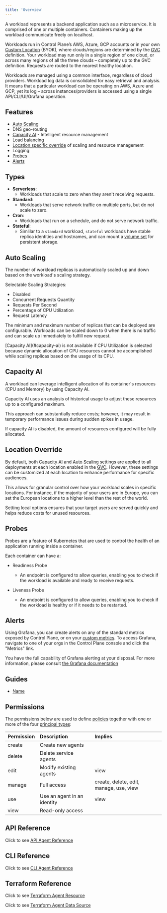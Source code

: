 ```yaml
---
title: 'Overview'
---
```


A workload represents a backend application such as a microservice. It is comprised of one or multiple containers. Containers making up the workload communicate freely on localhost.

Workloads run in Control Plane’s AWS, Azure, GCP accounts or in your own [Custom Location](/reference/location#byok-locations) (BYOK), where clouds/regions are determined by the [GVC](/reference/gvc) definition. Your workload may run only in a single region of one cloud, or across many regions of all the three clouds – completely up to the GVC definition. Requests are routed to the nearest healthy location.

Workloads are managed using a common interface, regardless of cloud providers. Workload log data is consolidated for easy retrieval and analysis. It means that a particular workload can be operating on AWS, Azure and GCP, yet its log – across instances/providers is accessed using a single API/CLI/UI/Grafana operation.

## Features

- [Auto Scaling](#auto-scaling)
- DNS geo-routing
- [Capacity AI](#capacity-ai) - Intelligent resource management
- Load balancing
- [Location specific override](#location-override) of scaling and resource management
- Logging
- [Probes](#probes)
- [Alerts](#alerts)

## Types

- **Serverless**:
  - Workloads that scale to zero when they aren't receiving requests.
- **Standard**:
  - Workloads that serve network traffic on multiple ports, but do not scale to zero.
- **Cron**:
  - Workloads that run on a schedule, and do not serve network traffic.
- **Stateful**:
  - Simlilar to a `standard` workload, `stateful` workloads have stable replica identities and hostnames, and can mount a [volume set](/reference/volumeset) for persistent storage.

## Auto Scaling

The number of workload replicas is automatically scaled up and down based on the workload's scaling strategy.

Selectable Scaling Strategies:

- Disabled
- Concurrent Requests Quantity
- Requests Per Second
- Percentage of CPU Utilization
- Request Latency

The minimum and maximum number of replicas that can be deployed are configurable. Workloads can be scaled down to 0 when there is no traffic and can scale up immediately to fulfill new request.

<Info>
  [Capacity AI](#capacity-ai) is not available if CPU Utilization is selected because dynamic allocation of CPU resources cannot be
  accomplished while scaling replicas based on the usage of its CPU.
</Info>

## Capacity AI

A workload can leverage intelligent allocation of its container's resources (CPU and Memory) by using Capacity AI.

Capacity AI uses an analysis of historical usage to adjust these resources up to a configured maximum.

This approach can substantially reduce costs; however, it may result in temporary performance issues during sudden spikes in usage.

If capacity AI is disabled, the amount of resources configured will be fully allocated.

## Location Override

By default, both [Capacity AI](#capacity-ai) and [Auto Scaling](#auto-scaling) settings are applied to all deployments at each location enabled in the [GVC](/concepts/gvc). However, these settings can be customized at each location to enhance performance for specific audiences.

This allows for granular control over how your workload scales in specific locations. For instance, if the majority of your users are in Europe, you can set the European locations to a higher level than the rest of the world.

Setting local options ensures that your target users are served quickly and helps reduce costs for unused resources.

## Probes

Probes are a feature of Kubernetes that are used to control the health of an application running inside a container.

Each container can have a:

- Readiness Probe

  - An endpoint is configured to allow queries, enabling you to check if the workload is available and ready to receive requests.

- Liveness Probe
  - An endpoint is configured to allow queries, enabling you to check if the workload is healthy or if it needs to be restarted.

## Alerts

Using Grafana, you can create alerts on any of the standard metrics exposed by Control Plane, or on your [custom metrics](/reference/workload#metrics). To access Grafana, navigate to one of your orgs in the Control Plane console and click the "Metrics" link.

You have the full capability of Grafana alerting at your disposal. For more information, please consult [the Grafana documentation](https://grafana.com/docs/grafana/latest/alerting/)

## Guides

- [Name](/guides)

## Permissions

The permissions below are used to define [policies](/reference/policy) together with one or more of the four
[principal types](/concepts/principal_types):

| Permission | Description                 | Implies                                 |
| :--------- | :-------------------------- | :-------------------------------------- |
| create     | Create new agents           |                                         |
| delete     | Delete service agents       |                                         |
| edit       | Modify existing agents      | view                                    |
| manage     | Full access                 | create, delete, edit, manage, use, view |
| use        | Use an agent in an identity | view                                    |
| view       | Read-only access            |                                         |

## API Reference

Click to see [API Agent Reference](/api-reference/agent)

## CLI Reference

Click to see [CLI Agent Reference](/references/cli/agent)

## Terraform Reference

Click to see [Terraform Agent Resource](/references/terraform/resources/cpln_gvc)

Click to see [Terraform Agent Data Source](/references/terraform/data-sources/cpln_gvc)
